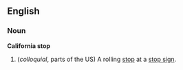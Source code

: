 ==English==
===Noun===
'''California stop'''
#(''colloquial'', parts of the US) A rolling [[stop]] at a [[stop sign]].